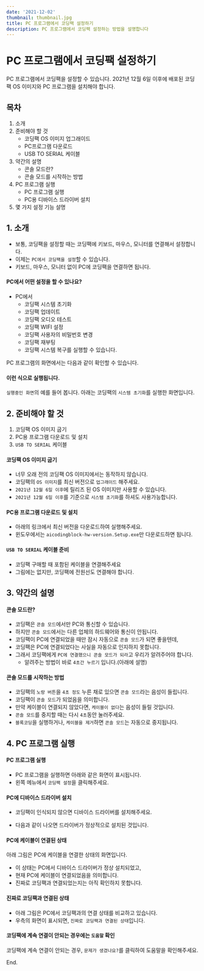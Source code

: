 ```yaml
---
date: '2021-12-02'
thumbnail: thumbnail.jpg
title: PC 프로그램에서 코딩팩 설정하기
description: PC 프로그램에서 코딩팩 설정하는 방법을 설명합니다
---
```


# PC 프로그램에서 코딩팩 설정하기

<MdxTextBox>
    <Box sx={{color:'secondary.main', fontWeight:600, mb:1}}>
        PC 프로그램에서 코딩팩을 설정할 수 있습니다.
    </Box>
    2021년 12월 6일 이후에 배포된 코딩팩 OS 이미지와 PC 프로그램을 설치해야 합니다.
    
</MdxTextBox>

## 목차
1. 소개
1. 준비해야 할 것 
    - 코딩팩 OS 이미지 업그래이드
    - PC프로그램 다운로드 
    - USB TO SERIAL 케이블
1. 약간의 설명
    - 콘솔 모드란?
    - 콘솔 모드를 시작하는 방법
1. PC 프로그램 실행
    - PC 프로그램 실행
    - PC용 디바이스 드라이버 설치
1. 몇 가지 설정 기능 설명    

## 1. 소개

- 보통, 코딩팩을 설정할 때는 코딩팩에 키보드, 마우스, 모니터를 연결해서 설정합니다.
- 이제는 `PC에서 코딩팩을 설정`할 수 있습니다.
- 키보드, 마우스, 모니터 없이 PC에 코딩팩을 연결하면 됩니다.

#### PC에서 어떤 설정을 할 수 있나요?

- PC에서 
    - 코딩팩 시스템 초기화
    - 코딩팩 업데이트
    - 코딩팩 오디오 테스트
    - 코딩팩 WIFI 설정
    - 코딩팩 사용자의 비밀번호 변경
    - 코딩팩 재부팅
    - 코딩팩 시스템 복구를 실행할 수 있습니다.

PC 프로그램의 화면에서는 다음과 같이 확인할 수 있습니다.
<MdxImageView src="/images/hw-pc/function_list.png" caption="PC 프로그램의 코딩팩 설정 기능 목록"  />

#### 이런 식으로 실행됩니다.

`실행중인 화면`의 예를 들어 봅니다. 아래는 코딩팩의 `시스템 초기화`를 실행한 화면입니다.
<MdxImageView src="/images/hw-pc/codingpack_reset_execute.png" caption="PC 프로그램에서 코딩팩의 시스템 초기화를 실행한 화면"  />


## 2. 준비해야 할 것

1. 코딩팩 OS 이미지 굽기 
1. PC용 프로그램 다운로드 및 설치
1. `USB TO SERIAL` 케이블

#### 코딩팩 OS 이미지 굽기 
- 너무 오래 전의 코딩팩 OS 이미지에서는 동작하지 않습니다.
- 코딩팩의 `OS 이미지`를 최신 버전으로 `업그래이드` 해주세요.
- `2021년 12월 6일 이후`에 릴리즈 된 OS 이미지만 사용할 수 있습니다.
- `2021년 12월 6일 이후`를 기준으로 `시스템 초기화`를 하셔도 사용가능합니다.

#### PC용 프로그램 다운로드 및 설치

- 아래의 링크에서 최신 버전을 다운로드하여 실행해주세요.
- 윈도우에서는 `aicodingblock-hw-version.Setup.exe`만 다운로드하면 됩니다.

> <MdxLink href="https://github.com/ktaicoder/hw-pc/releases" target="_blank"/>

#### `USB TO SERIAL` 케이블 준비

- 코딩팩 구매할 때 포함된 케이블을 연결해주세요
- 그림에는 없지만, 코딩팩에 전원선도 연결해야 합니다.

<MdxImageView src="/images/hw-pc/codingpack_cable.png" caption="PC와 코딩팩 연결"/>


## 3. 약간의 설명

#### 콘솔 모드란?
- 코딩팩은 `콘솔 모드`에서만 PC와 통신할 수 있습니다.
- 하지만 `콘솔 모드`에서는 다른 업체의 하드웨어와 통신이 안됩니다.
- 코딩팩이 PC에 연결되었을 때만 잠시 자동으로 `콘솔 모드`가 되면 좋을텐데, 
- 코딩팩은 PC에 연결되었다는 사실을 자동으로 인지하지 못합니다.
- 그래서 코딩팩에게 `PC에 연결했으니 콘솔 모드가 되라`고 우리가 알려주어야 합니다.
    - 알려주는 방법이 바로 `4초간 누르기` 입니다.(아래에 설명)    

#### 콘솔 모드를 시작하는 방법

<MdxImageView src="/images/hw-pc/codingpack_console_mode1.png" caption="콘솔 모드 시작하기"/>

- 코딩팩의 `노랑 버튼`을 `4초 정도` 누른 채로 있으면 `콘솔 모드`라는 음성이 들립니다.
- 코딩팩이 `콘솔 모드`가 되었음을 의미합니다.
- 만약 케이블이 연결되지 않았다면, `케이블이 없다`는 음성이 들릴 것입니다.
- `콘솔 모드`를 중지할 때는 다시 `4초`동안 눌러주세요.
- `블록코딩`을 실행하거나, `케이블을 제거`하면 `콘솔 모드`는 자동으로 중지됩니다.


## 4. PC 프로그램 실행 

#### PC 프로그램 실행

- PC 프로그램을 실행하면 아래와 같은 화면이 표시됩니다.
- 왼쪽 메뉴에서 `코딩팩 설정`을 클릭해주세요.

<MdxImageView src="/images/hw-pc/codingpack_setting_screen.png" caption="코딩팩 설정 화면" transparentBg />

#### PC에 디바이스 드라이버 설치

- 코딩팩이 인식되지 않으면 디바이스 드라이버를 설치해주세요.

<MdxImageView src="/images/hw-pc/use_driver_button_select.png" caption="USB 드라이버 버튼을 클릭해서 설치하기" transparentBg />

- 다음과 같이 나오면 드라이버가 정상적으로 설치된 것입니다.

<MdxImageView src="/images/hw-pc/device_manager2.png" caption="장치관리자에서 디바이스 인식여부 확인" transparentBg />

#### PC에 케이블이 연결된 상태

아래 그림은 PC에 케이블을 연결한 상태의 화면입니다. 
- 이 상태는 PC에서 디바이스 드라이버가 정상 설치되었고, 
- 현재 PC에 케이블이 연결되었음을 의미합니다.
- 진짜로 코딩팩과 연결되었는지는 아직 확인하지 못합니다.

<MdxImageView src="/images/hw-pc/codingpack_connect_state1.png" caption="PC에 케이블이 연결된 상태" transparentBg />


#### 진짜로 코딩팩과 연결된 상태
- 아래 그림은 PC에서 코딩팩과의 연결 상태를 비교하고 있습니다.
- 우측의 화면이 표시되면, `진짜로 코딩팩과 연결된 상태`입니다.

<MdxImageView src="/images/hw-pc/codingpack_connect_state2.png" caption="코딩팩 연결 상태 비교" transparentBg />

#### 코딩팩에 계속 연결이 안되는 경우에는 `도움말` 확인

코딩팩에 계속 연결이 안되는 경우, `문제가 생겼나요?`를 클릭하여 도움말을 확인해주세요.

<MdxImageView src="/images/hw-pc/codingpack_help_guide1.png" caption="문제가 생겼을 때 도움말" transparentBg />

End.

